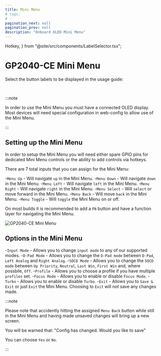 ```yaml
---
title: Mini Menu
# tags:
# -
pagination_next: null
pagination_prev: null
description: "Onboard OLED Mini Menu"
---
```


  Hotkey,
} from "@site/src/components/LabelSelector.tsx";

# GP2040-CE Mini Menu

Select the button labels to be displayed in the usage guide:

<InputLabelSelector />
<br />

:::note

In order to use the Mini Menu you must have a connected OLED display.  Most devices will need special configuration in web-config to allow use of the Mini Menu.

:::

## Setting up the Mini Menu

In order to setup the Mini Menu you will need either spare GPIO pins for dedicated Mini Menu controls or the ability to add controls via hotkeys.

There are 7 total inputs that you can assign for the Mini Menu:

-`Menu Up` - Will navigate `up` in the Mini Menu.
-`Menu Down` - Will navigate `down` in the Mini Menu.
-`Menu Left` - Will navigate `left` in the Mini Menu.
-`Menu Right` - Will navigate `right` in the Mini Menu.
-`Menu Select` - Will `select` or move forward in the Mini Menu.
-`Menu Back` - Will move `back` in the Mini Menu.
-`Menu Toggle` - Will `toggle` the Mini Menu on or off.

On most builds it is recommended to add a `FN` button and have a function layer for navigating the Mini Menu.

![GP2040-CE Mini Menu](../../assets/images/gpc-mini-menu.png)

## Options in the Mini Menu

-`Input Mode` - Allows you to change `input mode` to any of our supported modes.
-`D-Pad Mode` - Allows you to change the `D-Pad mode` between `D-Pad`, `Left Analog` and `Right Analog`.
-`SOCD Mode` - Allows you to change the `SOCD mode` between `Up Priority`, `Neutral`, `Last Win`, `First Win` and, where possbile, `Off`.
-`Profile` - Allows you to choose a profile if you have multiple `profiles` set.
-`Focus Mode` - Allows you to enable or disable `Focus Mode`.
-`Turbo` - Allows you to enable or disable `Turbo`.
-`Exit` - Allows you to `Save & Exit` or just `Exit` the Mini Menu.  Choosing to `Exit` will not save any changes made.

:::note

Please note that accidently hitting the assigned `Menu Back` button while still in the Mini Menu and having made unsaved changes will bring up a new screen.

You will be warned that:
"Config has changed. Would you like to save"

You can choose `Yes` or `No`.

:::